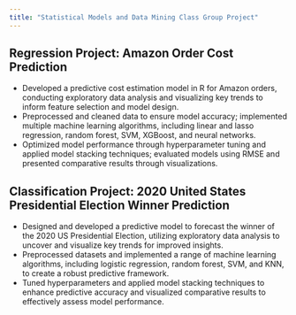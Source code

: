```yaml
---
title: "Statistical Models and Data Mining Class Group Project"
---
```


## Regression Project: Amazon Order Cost Prediction

- Developed a predictive cost estimation model in R for Amazon orders, conducting exploratory data analysis and visualizing key trends to inform feature selection and model design.
- Preprocessed and cleaned data to ensure model accuracy; implemented multiple machine learning algorithms, including linear and lasso regression, random forest, SVM, XGBoost, and neural networks.
- Optimized model performance through hyperparameter tuning and applied model stacking techniques; evaluated models using RMSE and presented comparative results through visualizations.

## Classification Project: 2020 United States Presidential Election Winner Prediction

- Designed and developed a predictive model to forecast the winner of the 2020 US Presidential Election, utilizing exploratory data analysis to uncover and visualize key trends for improved insights.
- Preprocessed datasets and implemented a range of machine learning algorithms, including logistic regression, random forest, SVM, and KNN, to create a robust predictive framework.
- Tuned hyperparameters and applied model stacking techniques to enhance predictive accuracy and visualized comparative results to effectively assess model performance.